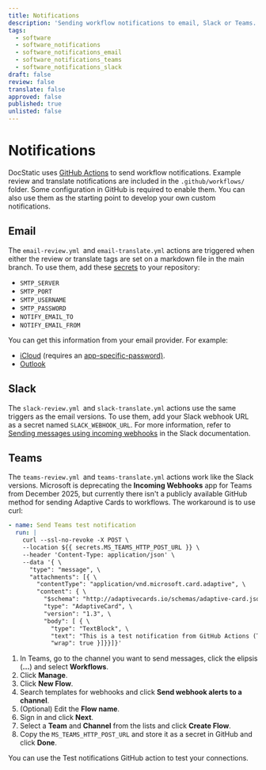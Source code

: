 ```yaml
---
title: Notifications
description: 'Sending workflow notifications to email, Slack or Teams.'
tags:
  - software
  - software_notifications
  - software_notifications_email
  - software_notifications_teams
  - software_notifications_slack
draft: false
review: false
translate: false
approved: false
published: true
unlisted: false
---
```


# Notifications

DocStatic uses [GitHub Actions](https://docs.github.com/en/actions) to send workflow notifications. Example review and translate notifications are included in the `.github/workflows/` folder. Some configuration in GitHub is required to enable them. You can also use them as the starting point to develop your own custom notifications.

## Email

The `email-review.yml `and `email-translate.yml` actions are triggered when either the review or translate tags are set on a markdown file in the main branch. To use them, add these [secrets](https://docs.github.com/en/actions/how-tos/write-workflows/choose-what-workflows-do/use-secrets) to your repository:

* `SMTP_SERVER`
* `SMTP_PORT`
* `SMTP_USERNAME`
* `SMTP_PASSWORD`
* `NOTIFY_EMAIL_TO`
* `NOTIFY_EMAIL_FROM`

You can get this information from your email provider. For example:

* [iCloud](https://support.apple.com/en-us/102525) (requires an [app-specific-password)](https://support.apple.com/en-us/102654).
* [Outlook](https://support.microsoft.com/en-us/office/pop-imap-and-smtp-settings-for-outlook-com-d088b986-291d-42b8-9564-9c414e2aa040)

## Slack

The `slack-review.yml `and `slack-translate.yml` actions use the same triggers as the email versions. To use them, add your Slack webhook URL as a secret named `SLACK_WEBHOOK_URL`. For more information, refer to [Sending messages using incoming webhooks](https://docs.slack.dev/messaging/sending-messages-using-incoming-webhooks/) in the Slack documentation.

## Teams

The `teams-review.yml `and `teams-translate.yml` actions work like the Slack versions. Microsoft is deprecating the **Incoming Webhooks** app for Teams from December 2025, but currently there isn't a publicly available GitHub method for sending Adaptive Cards to workflows. The workaround is to use curl:

```yaml
- name: Send Teams test notification
  run: | 
    curl --ssl-no-revoke -X POST \
    --location ${{ secrets.MS_TEAMS_HTTP_POST_URL }} \
    --header 'Content-Type: application/json' \
    --data '{ \
      "type": "message", \
      "attachments": [{ \
        "contentType": "application/vnd.microsoft.card.adaptive", \
        "content": { \
          "$schema": "http://adaptivecards.io/schemas/adaptive-card.json", \
          "type": "AdaptiveCard", \
          "version": "1.3", \
          "body": [ { \
            "type": "TextBlock", \
            "text": "This is a test notification from GitHub Actions (Teams).", \
            "wrap": true }]}}]}'
```

1. In Teams, go to the channel you want to send messages, click the elipsis (**…**) and select **Workflows**.
2. Click **Manage**.
3. Click **New Flow**.
4. Search templates for webhooks and click **Send webhook alerts to a channel**.
5. (Optional) Edit the **Flow name**.
6. Sign in and click **Next**.
7. Select a **Team** and **Channel** from the lists and click **Create Flow**.
8. Copy the `MS_TEAMS_HTTP_POST_URL` and store it as a secret in GitHub and click **Done**.

<Admonition type="tip" title="Tip">
  You can use the Test notifications GitHub action to test your connections.
</Admonition>
